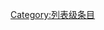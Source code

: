 {{catmore1|[[Wikipedia:云南专题|Wikipedia:云南专题]]}}
{{Articles by Quality|topic=云南|project=云南|format=TOC}}
{{emptycat}}

[[Category:列表级条目|Category:列表级条目]]